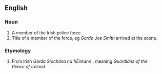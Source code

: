 ==English==
===Noun===
#A member of the Irish police force.
#Title of a member of the force, eg ''Garda Joe Smith'' arrived at the scene.

===Etymology===
#From Irish ''Garda Síochána na hÉireann'' , meaning ''Guardians of the Peace of Ireland''